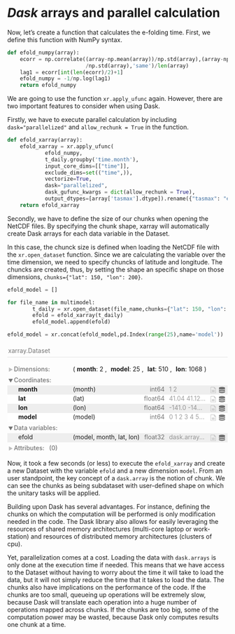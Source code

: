 # _Dask_ arrays and parallel calculation

Now, let's create a function that calculates the e-folding time. First, we define this function with NumPy syntax.

```python
def efold_numpy(array):
    ecorr = np.correlate((array-np.mean(array))/np.std(array),(array-np.mean(array))
                         /np.std(array),'same')/len(array)
    lag1 = ecorr[int(len(ecorr)/2)+1]
    efold_numpy = -1/np.log(lag1)
    return efold_numpy
```

We are going to use the function ```xr.apply_ufunc``` again. However, there are two important features to consider when using Dask. 

Firstly, we have to execute parallel calculation by including ```dask="parallelized"``` and ```allow_rechunk = True``` in the function.

```python
def efold_xarray(array):
    efold_xarray = xr.apply_ufunc(
            efold_numpy, 
            t_daily.groupby('time.month'), 
            input_core_dims=[["time"]],  
            exclude_dims=set(("time",)),
            vectorize=True,  
            dask="parallelized",
            dask_gufunc_kwargs = dict(allow_rechunk = True),
            output_dtypes=[array['tasmax'].dtype]).rename({"tasmax": "efold"})
    return efold_xarray
```

Secondly, we have to define the size of our chunks when opening the NetCDF files. By specifying the chunk shape, xarray will automatically create Dask arrays for each data variable in the Dataset. 

In this case, the chunck size is defined when loading the NetCDF file with the ```xr.open_dataset``` function. Since we are calculating the variable over the time dimension, we need to specify chuncks of latitude and longitude. The chuncks are created, thus, by setting the shape an specific shape on those dimensions, ```chunks={"lat": 150, "lon": 200}```.

```python
efold_model = []

for file_name in multimodel:
        t_daily = xr.open_dataset(file_name,chunks={"lat": 150, "lon": 200})
        efold = efold_xarray(t_daily)
        efold_model.append(efold)

efold_model = xr.concat(efold_model,pd.Index(range(25),name='model'))
```

<div><svg style="position: absolute; width: 0; height: 0; overflow: hidden">
<defs>
<symbol id="icon-database" viewBox="0 0 32 32">
<path d="M16 0c-8.837 0-16 2.239-16 5v4c0 2.761 7.163 5 16 5s16-2.239 16-5v-4c0-2.761-7.163-5-16-5z"></path>
<path d="M16 17c-8.837 0-16-2.239-16-5v6c0 2.761 7.163 5 16 5s16-2.239 16-5v-6c0 2.761-7.163 5-16 5z"></path>
<path d="M16 26c-8.837 0-16-2.239-16-5v6c0 2.761 7.163 5 16 5s16-2.239 16-5v-6c0 2.761-7.163 5-16 5z"></path>
</symbol>
<symbol id="icon-file-text2" viewBox="0 0 32 32">
<path d="M28.681 7.159c-0.694-0.947-1.662-2.053-2.724-3.116s-2.169-2.030-3.116-2.724c-1.612-1.182-2.393-1.319-2.841-1.319h-15.5c-1.378 0-2.5 1.121-2.5 2.5v27c0 1.378 1.122 2.5 2.5 2.5h23c1.378 0 2.5-1.122 2.5-2.5v-19.5c0-0.448-0.137-1.23-1.319-2.841zM24.543 5.457c0.959 0.959 1.712 1.825 2.268 2.543h-4.811v-4.811c0.718 0.556 1.584 1.309 2.543 2.268zM28 29.5c0 0.271-0.229 0.5-0.5 0.5h-23c-0.271 0-0.5-0.229-0.5-0.5v-27c0-0.271 0.229-0.5 0.5-0.5 0 0 15.499-0 15.5 0v7c0 0.552 0.448 1 1 1h7v19.5z"></path>
<path d="M23 26h-14c-0.552 0-1-0.448-1-1s0.448-1 1-1h14c0.552 0 1 0.448 1 1s-0.448 1-1 1z"></path>
<path d="M23 22h-14c-0.552 0-1-0.448-1-1s0.448-1 1-1h14c0.552 0 1 0.448 1 1s-0.448 1-1 1z"></path>
<path d="M23 18h-14c-0.552 0-1-0.448-1-1s0.448-1 1-1h14c0.552 0 1 0.448 1 1s-0.448 1-1 1z"></path>
</symbol>
</defs>
</svg>
<style>/* CSS stylesheet for displaying xarray objects in jupyterlab.
 *
 */

:root {
  --xr-font-color0: var(--jp-content-font-color0, rgba(0, 0, 0, 1));
  --xr-font-color2: var(--jp-content-font-color2, rgba(0, 0, 0, 0.54));
  --xr-font-color3: var(--jp-content-font-color3, rgba(0, 0, 0, 0.38));
  --xr-border-color: var(--jp-border-color2, #e0e0e0);
  --xr-disabled-color: var(--jp-layout-color3, #bdbdbd);
  --xr-background-color: var(--jp-layout-color0, white);
  --xr-background-color-row-even: var(--jp-layout-color1, white);
  --xr-background-color-row-odd: var(--jp-layout-color2, #eeeeee);
}

html[theme=dark],
body.vscode-dark {
  --xr-font-color0: rgba(255, 255, 255, 1);
  --xr-font-color2: rgba(255, 255, 255, 0.54);
  --xr-font-color3: rgba(255, 255, 255, 0.38);
  --xr-border-color: #1F1F1F;
  --xr-disabled-color: #515151;
  --xr-background-color: #111111;
  --xr-background-color-row-even: #111111;
  --xr-background-color-row-odd: #313131;
}

.xr-wrap {
  display: block;
  min-width: 300px;
  max-width: 700px;
}

.xr-text-repr-fallback {
  /* fallback to plain text repr when CSS is not injected (untrusted notebook) */
  display: none;
}

.xr-header {
  padding-top: 6px;
  padding-bottom: 6px;
  margin-bottom: 4px;
  border-bottom: solid 1px var(--xr-border-color);
}

.xr-header > div,
.xr-header > ul {
  display: inline;
  margin-top: 0;
  margin-bottom: 0;
}

.xr-obj-type,
.xr-array-name {
  margin-left: 2px;
  margin-right: 10px;
}

.xr-obj-type {
  color: var(--xr-font-color2);
}

.xr-sections {
  padding-left: 0 !important;
  display: grid;
  grid-template-columns: 150px auto auto 1fr 20px 20px;
}

.xr-section-item {
  display: contents;
}

.xr-section-item input {
  display: none;
}

.xr-section-item input + label {
  color: var(--xr-disabled-color);
}

.xr-section-item input:enabled + label {
  cursor: pointer;
  color: var(--xr-font-color2);
}

.xr-section-item input:enabled + label:hover {
  color: var(--xr-font-color0);
}

.xr-section-summary {
  grid-column: 1;
  color: var(--xr-font-color2);
  font-weight: 500;
}

.xr-section-summary > span {
  display: inline-block;
  padding-left: 0.5em;
}

.xr-section-summary-in:disabled + label {
  color: var(--xr-font-color2);
}

.xr-section-summary-in + label:before {
  display: inline-block;
  content: '►';
  font-size: 11px;
  width: 15px;
  text-align: center;
}

.xr-section-summary-in:disabled + label:before {
  color: var(--xr-disabled-color);
}

.xr-section-summary-in:checked + label:before {
  content: '▼';
}

.xr-section-summary-in:checked + label > span {
  display: none;
}

.xr-section-summary,
.xr-section-inline-details {
  padding-top: 4px;
  padding-bottom: 4px;
}

.xr-section-inline-details {
  grid-column: 2 / -1;
}

.xr-section-details {
  display: none;
  grid-column: 1 / -1;
  margin-bottom: 5px;
}

.xr-section-summary-in:checked ~ .xr-section-details {
  display: contents;
}

.xr-array-wrap {
  grid-column: 1 / -1;
  display: grid;
  grid-template-columns: 20px auto;
}

.xr-array-wrap > label {
  grid-column: 1;
  vertical-align: top;
}

.xr-preview {
  color: var(--xr-font-color3);
}

.xr-array-preview,
.xr-array-data {
  padding: 0 5px !important;
  grid-column: 2;
}

.xr-array-data,
.xr-array-in:checked ~ .xr-array-preview {
  display: none;
}

.xr-array-in:checked ~ .xr-array-data,
.xr-array-preview {
  display: inline-block;
}

.xr-dim-list {
  display: inline-block !important;
  list-style: none;
  padding: 0 !important;
  margin: 0;
}

.xr-dim-list li {
  display: inline-block;
  padding: 0;
  margin: 0;
}

.xr-dim-list:before {
  content: '(';
}

.xr-dim-list:after {
  content: ')';
}

.xr-dim-list li:not(:last-child):after {
  content: ',';
  padding-right: 5px;
}

.xr-has-index {
  font-weight: bold;
}

.xr-var-list,
.xr-var-item {
  display: contents;
}

.xr-var-item > div,
.xr-var-item label,
.xr-var-item > .xr-var-name span {
  background-color: var(--xr-background-color-row-even);
  margin-bottom: 0;
}

.xr-var-item > .xr-var-name:hover span {
  padding-right: 5px;
}

.xr-var-list > li:nth-child(odd) > div,
.xr-var-list > li:nth-child(odd) > label,
.xr-var-list > li:nth-child(odd) > .xr-var-name span {
  background-color: var(--xr-background-color-row-odd);
}

.xr-var-name {
  grid-column: 1;
}

.xr-var-dims {
  grid-column: 2;
}

.xr-var-dtype {
  grid-column: 3;
  text-align: right;
  color: var(--xr-font-color2);
}

.xr-var-preview {
  grid-column: 4;
}

.xr-var-name,
.xr-var-dims,
.xr-var-dtype,
.xr-preview,
.xr-attrs dt {
  white-space: nowrap;
  overflow: hidden;
  text-overflow: ellipsis;
  padding-right: 10px;
}

.xr-var-name:hover,
.xr-var-dims:hover,
.xr-var-dtype:hover,
.xr-attrs dt:hover {
  overflow: visible;
  width: auto;
  z-index: 1;
}

.xr-var-attrs,
.xr-var-data {
  display: none;
  background-color: var(--xr-background-color) !important;
  padding-bottom: 5px !important;
}

.xr-var-attrs-in:checked ~ .xr-var-attrs,
.xr-var-data-in:checked ~ .xr-var-data {
  display: block;
}

.xr-var-data > table {
  float: right;
}

.xr-var-name span,
.xr-var-data,
.xr-attrs {
  padding-left: 25px !important;
}

.xr-attrs,
.xr-var-attrs,
.xr-var-data {
  grid-column: 1 / -1;
}

dl.xr-attrs {
  padding: 0;
  margin: 0;
  display: grid;
  grid-template-columns: 125px auto;
}

.xr-attrs dt,
.xr-attrs dd {
  padding: 0;
  margin: 0;
  float: left;
  padding-right: 10px;
  width: auto;
}

.xr-attrs dt {
  font-weight: normal;
  grid-column: 1;
}

.xr-attrs dt:hover span {
  display: inline-block;
  background: var(--xr-background-color);
  padding-right: 10px;
}

.xr-attrs dd {
  grid-column: 2;
  white-space: pre-wrap;
  word-break: break-all;
}

.xr-icon-database,
.xr-icon-file-text2 {
  display: inline-block;
  vertical-align: middle;
  width: 1em;
  height: 1.5em !important;
  stroke-width: 0;
  stroke: currentColor;
  fill: currentColor;
}
</style><pre class='xr-text-repr-fallback'>&lt;xarray.Dataset&gt;
Dimensions:  (month: 2, model: 25, lat: 510, lon: 1068)
Coordinates:
  * month    (month) int64 1 2
  * lat      (lat) float64 41.04 41.12 41.21 41.29 ... 83.21 83.29 83.37 83.46
  * lon      (lon) float64 -141.0 -140.9 -140.8 -140.7 ... -52.21 -52.13 -52.04
  * model    (model) int64 0 1 2 3 4 5 6 7 8 9 ... 15 16 17 18 19 20 21 22 23 24
Data variables:
    efold    (model, month, lat, lon) float32 dask.array&lt;chunksize=(1, 1, 150, 200), meta=np.ndarray&gt;</pre><div class='xr-wrap' hidden><div class='xr-header'><div class='xr-obj-type'>xarray.Dataset</div></div><ul class='xr-sections'><li class='xr-section-item'><input id='section-6cc4401e-c4db-468f-be4b-2746eb43cd31' class='xr-section-summary-in' type='checkbox' disabled ><label for='section-6cc4401e-c4db-468f-be4b-2746eb43cd31' class='xr-section-summary'  title='Expand/collapse section'>Dimensions:</label><div class='xr-section-inline-details'><ul class='xr-dim-list'><li><span class='xr-has-index'>month</span>: 2</li><li><span class='xr-has-index'>model</span>: 25</li><li><span class='xr-has-index'>lat</span>: 510</li><li><span class='xr-has-index'>lon</span>: 1068</li></ul></div><div class='xr-section-details'></div></li><li class='xr-section-item'><input id='section-75eac8a8-0d35-4c29-ba50-35e2433c92a3' class='xr-section-summary-in' type='checkbox'  checked><label for='section-75eac8a8-0d35-4c29-ba50-35e2433c92a3' class='xr-section-summary' >Coordinates: <span>(4)</span></label><div class='xr-section-inline-details'></div><div class='xr-section-details'><ul class='xr-var-list'><li class='xr-var-item'><div class='xr-var-name'><span class='xr-has-index'>month</span></div><div class='xr-var-dims'>(month)</div><div class='xr-var-dtype'>int64</div><div class='xr-var-preview xr-preview'>1 2</div><input id='attrs-d742d1a4-c626-49e5-a8ab-0059163f3973' class='xr-var-attrs-in' type='checkbox' disabled><label for='attrs-d742d1a4-c626-49e5-a8ab-0059163f3973' title='Show/Hide attributes'><svg class='icon xr-icon-file-text2'><use xlink:href='#icon-file-text2'></use></svg></label><input id='data-6e36e647-ae61-48f9-a8e3-cf14fc24503b' class='xr-var-data-in' type='checkbox'><label for='data-6e36e647-ae61-48f9-a8e3-cf14fc24503b' title='Show/Hide data repr'><svg class='icon xr-icon-database'><use xlink:href='#icon-database'></use></svg></label><div class='xr-var-attrs'><dl class='xr-attrs'></dl></div><div class='xr-var-data'><pre>array([1, 2])</pre></div></li><li class='xr-var-item'><div class='xr-var-name'><span class='xr-has-index'>lat</span></div><div class='xr-var-dims'>(lat)</div><div class='xr-var-dtype'>float64</div><div class='xr-var-preview xr-preview'>41.04 41.12 41.21 ... 83.37 83.46</div><input id='attrs-93cfe7b5-2e4c-4dca-9f41-bfbe7fde8e73' class='xr-var-attrs-in' type='checkbox' disabled><label for='attrs-93cfe7b5-2e4c-4dca-9f41-bfbe7fde8e73' title='Show/Hide attributes'><svg class='icon xr-icon-file-text2'><use xlink:href='#icon-file-text2'></use></svg></label><input id='data-d1010138-3539-499f-bd70-a81d68cd91ce' class='xr-var-data-in' type='checkbox'><label for='data-d1010138-3539-499f-bd70-a81d68cd91ce' title='Show/Hide data repr'><svg class='icon xr-icon-database'><use xlink:href='#icon-database'></use></svg></label><div class='xr-var-attrs'><dl class='xr-attrs'></dl></div><div class='xr-var-data'><pre>array([41.041667, 41.125   , 41.208333, ..., 83.291665, 83.374998, 83.458332])</pre></div></li><li class='xr-var-item'><div class='xr-var-name'><span class='xr-has-index'>lon</span></div><div class='xr-var-dims'>(lon)</div><div class='xr-var-dtype'>float64</div><div class='xr-var-preview xr-preview'>-141.0 -140.9 ... -52.13 -52.04</div><input id='attrs-22ff8a65-5ee2-4de1-b933-b4a46bb00886' class='xr-var-attrs-in' type='checkbox' disabled><label for='attrs-22ff8a65-5ee2-4de1-b933-b4a46bb00886' title='Show/Hide attributes'><svg class='icon xr-icon-file-text2'><use xlink:href='#icon-file-text2'></use></svg></label><input id='data-59b2c9da-74ed-48c9-ab28-c22d0c0616ab' class='xr-var-data-in' type='checkbox'><label for='data-59b2c9da-74ed-48c9-ab28-c22d0c0616ab' title='Show/Hide data repr'><svg class='icon xr-icon-database'><use xlink:href='#icon-database'></use></svg></label><div class='xr-var-attrs'><dl class='xr-attrs'></dl></div><div class='xr-var-data'><pre>array([-140.958333, -140.875   , -140.791667, ...,  -52.208337,  -52.125004,
        -52.04167 ])</pre></div></li><li class='xr-var-item'><div class='xr-var-name'><span class='xr-has-index'>model</span></div><div class='xr-var-dims'>(model)</div><div class='xr-var-dtype'>int64</div><div class='xr-var-preview xr-preview'>0 1 2 3 4 5 6 ... 19 20 21 22 23 24</div><input id='attrs-4765df0d-f486-48ef-94c2-a2053e157fa1' class='xr-var-attrs-in' type='checkbox' disabled><label for='attrs-4765df0d-f486-48ef-94c2-a2053e157fa1' title='Show/Hide attributes'><svg class='icon xr-icon-file-text2'><use xlink:href='#icon-file-text2'></use></svg></label><input id='data-4a231426-a810-43f4-9aed-2db65dd27035' class='xr-var-data-in' type='checkbox'><label for='data-4a231426-a810-43f4-9aed-2db65dd27035' title='Show/Hide data repr'><svg class='icon xr-icon-database'><use xlink:href='#icon-database'></use></svg></label><div class='xr-var-attrs'><dl class='xr-attrs'></dl></div><div class='xr-var-data'><pre>array([ 0,  1,  2,  3,  4,  5,  6,  7,  8,  9, 10, 11, 12, 13, 14, 15, 16, 17,
       18, 19, 20, 21, 22, 23, 24])</pre></div></li></ul></div></li><li class='xr-section-item'><input id='section-95f9575e-2047-483d-8515-1718179edad2' class='xr-section-summary-in' type='checkbox'  checked><label for='section-95f9575e-2047-483d-8515-1718179edad2' class='xr-section-summary' >Data variables: <span>(1)</span></label><div class='xr-section-inline-details'></div><div class='xr-section-details'><ul class='xr-var-list'><li class='xr-var-item'><div class='xr-var-name'><span>efold</span></div><div class='xr-var-dims'>(model, month, lat, lon)</div><div class='xr-var-dtype'>float32</div><div class='xr-var-preview xr-preview'>dask.array&lt;chunksize=(1, 1, 150, 200), meta=np.ndarray&gt;</div><input id='attrs-3b2c44c7-1162-4e06-b5dd-3bb817562016' class='xr-var-attrs-in' type='checkbox' disabled><label for='attrs-3b2c44c7-1162-4e06-b5dd-3bb817562016' title='Show/Hide attributes'><svg class='icon xr-icon-file-text2'><use xlink:href='#icon-file-text2'></use></svg></label><input id='data-e903b37a-a79c-4380-b7d7-9541e4bfc0fc' class='xr-var-data-in' type='checkbox'><label for='data-e903b37a-a79c-4380-b7d7-9541e4bfc0fc' title='Show/Hide data repr'><svg class='icon xr-icon-database'><use xlink:href='#icon-database'></use></svg></label><div class='xr-var-attrs'><dl class='xr-attrs'></dl></div><div class='xr-var-data'><table>
<tr>
<td>
<table>
  <thead>
    <tr><td> </td><th> Array </th><th> Chunk </th></tr>
  </thead>
  <tbody>
    <tr><th> Bytes </th><td> 103.89 MiB </td> <td> 117.19 kiB </td></tr>
    <tr><th> Shape </th><td> (25, 2, 510, 1068) </td> <td> (1, 1, 150, 200) </td></tr>
    <tr><th> Count </th><td> 9291 Tasks </td><td> 1200 Chunks </td></tr>
    <tr><th> Type </th><td> float32 </td><td> numpy.ndarray </td></tr>
  </tbody>
</table>
</td>
<td>
<svg width="382" height="122" style="stroke:rgb(0,0,0);stroke-width:1" >

  <!-- Horizontal lines -->
  <line x1="0" y1="0" x2="29" y2="0" style="stroke-width:2" />
  <line x1="0" y1="25" x2="29" y2="25" style="stroke-width:2" />

  <!-- Vertical lines -->
  <line x1="0" y1="0" x2="0" y2="25" style="stroke-width:2" />
  <line x1="1" y1="0" x2="1" y2="25" />
  <line x1="2" y1="0" x2="2" y2="25" />
  <line x1="3" y1="0" x2="3" y2="25" />
  <line x1="4" y1="0" x2="4" y2="25" />
  <line x1="5" y1="0" x2="5" y2="25" />
  <line x1="7" y1="0" x2="7" y2="25" />
  <line x1="8" y1="0" x2="8" y2="25" />
  <line x1="9" y1="0" x2="9" y2="25" />
  <line x1="10" y1="0" x2="10" y2="25" />
  <line x1="11" y1="0" x2="11" y2="25" />
  <line x1="13" y1="0" x2="13" y2="25" />
  <line x1="14" y1="0" x2="14" y2="25" />
  <line x1="15" y1="0" x2="15" y2="25" />
  <line x1="16" y1="0" x2="16" y2="25" />
  <line x1="17" y1="0" x2="17" y2="25" />
  <line x1="19" y1="0" x2="19" y2="25" />
  <line x1="20" y1="0" x2="20" y2="25" />
  <line x1="21" y1="0" x2="21" y2="25" />
  <line x1="22" y1="0" x2="22" y2="25" />
  <line x1="23" y1="0" x2="23" y2="25" />
  <line x1="25" y1="0" x2="25" y2="25" />
  <line x1="26" y1="0" x2="26" y2="25" />
  <line x1="27" y1="0" x2="27" y2="25" />
  <line x1="28" y1="0" x2="28" y2="25" />
  <line x1="29" y1="0" x2="29" y2="25" style="stroke-width:2" />

  <!-- Colored Rectangle -->
  <polygon points="0.0,0.0 29.928824566042934,0.0 29.928824566042934,25.412616514582485 0.0,25.412616514582485" style="fill:#ECB172A0;stroke-width:0"/>

  <!-- Text -->
  <text x="14.964412" y="45.412617" font-size="1.0rem" font-weight="100" text-anchor="middle" >25</text>
  <text x="49.928825" y="12.706308" font-size="1.0rem" font-weight="100" text-anchor="middle" transform="rotate(0,49.928825,12.706308)">1</text>


  <!-- Horizontal lines -->
  <line x1="99" y1="0" x2="113" y2="14" style="stroke-width:2" />
  <line x1="99" y1="16" x2="113" y2="31" />
  <line x1="99" y1="33" x2="113" y2="48" />
  <line x1="99" y1="50" x2="113" y2="65" />
  <line x1="99" y1="57" x2="113" y2="72" style="stroke-width:2" />

  <!-- Vertical lines -->
  <line x1="99" y1="0" x2="99" y2="57" style="stroke-width:2" />
  <line x1="106" y1="7" x2="106" y2="64" />
  <line x1="113" y1="14" x2="113" y2="72" style="stroke-width:2" />

  <!-- Colored Rectangle -->
  <polygon points="99.0,0.0 113.9485979497544,14.948597949754403 113.9485979497544,72.25196873627125 99.0,57.30337078651685" style="fill:#ECB172A0;stroke-width:0"/>

  <!-- Horizontal lines -->
  <line x1="99" y1="0" x2="219" y2="0" style="stroke-width:2" />
  <line x1="106" y1="7" x2="226" y2="7" />
  <line x1="113" y1="14" x2="233" y2="14" style="stroke-width:2" />

  <!-- Vertical lines -->
  <line x1="99" y1="0" x2="113" y2="14" style="stroke-width:2" />
  <line x1="121" y1="0" x2="136" y2="14" />
  <line x1="143" y1="0" x2="158" y2="14" />
  <line x1="166" y1="0" x2="181" y2="14" />
  <line x1="188" y1="0" x2="203" y2="14" />
  <line x1="211" y1="0" x2="226" y2="14" />
  <line x1="219" y1="0" x2="233" y2="14" style="stroke-width:2" />

  <!-- Colored Rectangle -->
  <polygon points="99.0,0.0 219.0,0.0 233.9485979497544,14.948597949754403 113.9485979497544,14.948597949754403" style="fill:#ECB172A0;stroke-width:0"/>

  <!-- Horizontal lines -->
  <line x1="113" y1="14" x2="233" y2="14" style="stroke-width:2" />
  <line x1="113" y1="31" x2="233" y2="31" />
  <line x1="113" y1="48" x2="233" y2="48" />
  <line x1="113" y1="65" x2="233" y2="65" />
  <line x1="113" y1="72" x2="233" y2="72" style="stroke-width:2" />

  <!-- Vertical lines -->
  <line x1="113" y1="14" x2="113" y2="72" style="stroke-width:2" />
  <line x1="136" y1="14" x2="136" y2="72" />
  <line x1="158" y1="14" x2="158" y2="72" />
  <line x1="181" y1="14" x2="181" y2="72" />
  <line x1="203" y1="14" x2="203" y2="72" />
  <line x1="226" y1="14" x2="226" y2="72" />
  <line x1="233" y1="14" x2="233" y2="72" style="stroke-width:2" />

  <!-- Colored Rectangle -->
  <polygon points="113.9485979497544,14.948597949754403 233.9485979497544,14.948597949754403 233.9485979497544,72.25196873627125 113.9485979497544,72.25196873627125" style="fill:#ECB172A0;stroke-width:0"/>

  <!-- Text -->
  <text x="173.948598" y="92.251969" font-size="1.0rem" font-weight="100" text-anchor="middle" >1068</text>
  <text x="253.948598" y="43.600283" font-size="1.0rem" font-weight="100" text-anchor="middle" transform="rotate(-90,253.948598,43.600283)">510</text>
  <text x="96.474299" y="84.777670" font-size="1.0rem" font-weight="100" text-anchor="middle" transform="rotate(45,96.474299,84.777670)">2</text>
</svg>
</td>
</tr>
</table></div></li></ul></div></li><li class='xr-section-item'><input id='section-c407c865-2b27-48e1-91a3-5b1a1daaf565' class='xr-section-summary-in' type='checkbox' disabled ><label for='section-c407c865-2b27-48e1-91a3-5b1a1daaf565' class='xr-section-summary'  title='Expand/collapse section'>Attributes: <span>(0)</span></label><div class='xr-section-inline-details'></div><div class='xr-section-details'><dl class='xr-attrs'></dl></div></li></ul></div></div>


Now, it took a few seconds (or less) to execute the ```efold_xarray``` and create a new Dataset with the variable ```efold``` and a new dimension ```model```. From an user standpoint, the key concept of a ```dask.array``` is the notion of chunk. We can see the chunks as being subdataset with user-defined shape on which the unitary tasks will be applied.

Building upon Dask has several advantages. For instance, defining the chunks on which the computation will be performed is only modification needed in the code. The Dask library also allows for easily leveraging the resources of shared memory architectures (multi-core laptop or work-station) and resources of distributed memory architectures (clusters of cpu).

Yet, parallelization comes at a cost. Loading the data with  ```dask.arrays ``` is only done at the execution time if needed. This means that we have access to the Dataset without having to worry about the time it will take to load the data, but it will not simply reduce the time that it takes to load the data. The chunks also have implications on the performance of the code. If the chunks are too small, queueing up operations will be extremely slow, because Dask will translate each operation into a huge number of operations mapped across chunks. If the chunks are too big, some of the computation power may be wasted, because Dask only computes results one chunk at a time. 

<!-- # Parts -->

<!-- You can add parts to organize one or more book chapters together. Parts can be inserted at the top of an .Rmd file, before the first-level chapter heading in that same file.  -->

<!-- Add a numbered part: `# (PART) Act one {-}` (followed by `# A chapter`) -->

<!-- Add an unnumbered part: `# (PART\*) Act one {-}` (followed by `# A chapter`) -->

<!-- Add an appendix as a special kind of un-numbered part: `# (APPENDIX) Other stuff {-}` (followed by `# A chapter`). Chapters in an appendix are prepended with letters instead of numbers. -->



